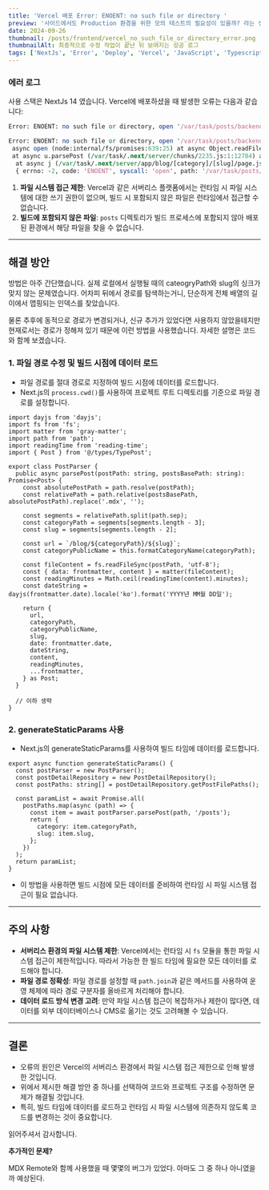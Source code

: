 ```yaml
---
title: 'Vercel 배포 Error: ENOENT: no such file or directory '
preview: '사이드에서도 Production 환경을 위한 모의 테스트의 필요성이 있을까? 라는 생각'
date: 2024-09-26
thumbnail: /posts/frontend/vercel_no_such_file_or_directory_error.png
thumbnailAlt: 최종적으로 수정 작업이 끝난 뒤 보여지는 성공 로그
tags: ['NextJs', 'Error', 'Deploy', 'Vercel', 'JavaScript', 'Typescript', 'Frontend']
---
```


### 에러 로그

사용 스택은 NextJs 14 였습니다.
Vercel에 배포하셨을 때 발생한 오류는 다음과 같습니다:

```perl
Error: ENOENT: no such file or directory, open '/var/task/posts/backend/nest_js_4/content.mdx'
```

```perl
Error: ENOENT: no such file or directory, open '/var/task/posts/backend/nest_js_4/content.mdx' at
 async open (node:internal/fs/promises:639:25) at async Object.readFile (node:internal/fs/promises:1242:14)
 at async u.parsePost (/var/task/.next/server/chunks/2235.js:1:12784) at async u.fetchPostDetail (/var/task/.next/server/chunks/2235.js:1:13688)
  at async j (/var/task/.next/server/app/blog/[category]/[slug]/page.js:1:7909)
  { errno: -2, code: 'ENOENT', syscall: 'open', path: '/var/task/posts/backend/nest_js_4/content.mdx', digest: '391924482' }
```

1. **파일 시스템 접근 제한**: Vercel과 같은 서버리스 플랫폼에서는 런타임 시 파일 시스템에 대한 쓰기 권한이 없으며,
   빌드 시 포함되지 않은 파일은 런타임에서 접근할 수 없습니다.
2. **빌드에 포함되지 않은 파일**: `posts` 디렉토리가 빌드 프로세스에 포함되지 않아 배포된 환경에서 해당 파일을 찾을 수 없습니다.

---

## **해결 방안**

방법은 아주 간단했습니다. 실제 로컬에서 실행될 때의 cateogryPath와 slug의 싱크가 맞지 않는 문제였습니다.
어차피 뒤에서 경로를 탐색하는거니, 단순하게 전체 배열의 길이에서 맵핑되는 인덱스를 찾았습니다.

물론 추후에 동적으로 경로가 변경되거나, 신규 추가가 있었다면 사용하지 않았을테지만
현재로서는 경로가 정해져 있기 때문에 이런 방법을 사용했습니다.
자세한 설명은 코드와 함께 보겠습니다.

### **1. 파일 경로 수정 및 빌드 시점에 데이터 로드**

- 파일 경로를 절대 경로로 지정하여 빌드 시점에 데이터를 로드합니다.
- Next.js의 `process.cwd()`를 사용하여 프로젝트 루트 디렉토리를 기준으로 파일 경로를 설정합니다.

```tsx
import dayjs from 'dayjs';
import fs from 'fs';
import matter from 'gray-matter';
import path from 'path';
import readingTime from 'reading-time';
import { Post } from '@/types/TypePost';

export class PostParser {
  public async parsePost(postPath: string, postsBasePath: string): Promise<Post> {
    const absolutePostPath = path.resolve(postPath);
    const relativePath = path.relative(postsBasePath, absolutePostPath).replace('.mdx', '');

    const segments = relativePath.split(path.sep);
    const categoryPath = segments[segments.length - 3];
    const slug = segments[segments.length - 2];

    const url = `/blog/${categoryPath}/${slug}`;
    const categoryPublicName = this.formatCategoryName(categoryPath);

    const fileContent = fs.readFileSync(postPath, 'utf-8');
    const { data: frontmatter, content } = matter(fileContent);
    const readingMinutes = Math.ceil(readingTime(content).minutes);
    const dateString = dayjs(frontmatter.date).locale('ko').format('YYYY년 MM월 DD일');

    return {
      url,
      categoryPath,
      categoryPublicName,
      slug,
      date: frontmatter.date,
      dateString,
      content,
      readingMinutes,
      ...frontmatter,
    } as Post;
  }

  // 이하 생략
}
```

### **2.** generateStaticParams **사용**

- Next.js의 generateStaticParams를 사용하여 빌드 타임에 데이터를 로드합니다.

```tsx
export async function generateStaticParams() {
  const postParser = new PostParser();
  const postDetailRepository = new PostDetailRepository();
  const postPaths: string[] = postDetailRepository.getPostFilePaths();

  const paramList = await Promise.all(
    postPaths.map(async (path) => {
      const item = await postParser.parsePost(path, '/posts');
      return {
        category: item.categoryPath,
        slug: item.slug,
      };
    })
  );
  return paramList;
}
```

- 이 방법을 사용하면 빌드 시점에 모든 데이터를 준비하여 런타임 시 파일 시스템 접근이 필요 없습니다.

---

## **주의 사항**

- **서버리스 환경의 파일 시스템 제한**: Vercel에서는 런타임 시 `fs` 모듈을 통한 파일 시스템 접근이 제한적입니다.
  따라서 가능한 한 빌드 타임에 필요한 모든 데이터를 로드해야 합니다.
- **파일 경로 정확성**: 파일 경로를 설정할 때 `path.join`과 같은 메서드를 사용하여
  운영 체제에 따라 경로 구분자를 올바르게 처리해야 합니다.
- **데이터 로드 방식 변경 고려**: 만약 파일 시스템 접근이 복잡하거나 제한이 많다면,
  데이터를 외부 데이터베이스나 CMS로 옮기는 것도 고려해볼 수 있습니다.

---

## **결론**

- 오류의 원인은 Vercel의 서버리스 환경에서 파일 시스템 접근 제한으로 인해 발생한 것입니다.
- 위에서 제시한 해결 방안 중 하나를 선택하여 코드와 프로젝트 구조를 수정하면 문제가 해결될 것입니다.
- 특히, 빌드 타임에 데이터를 로드하고 런타임 시 파일 시스템에 의존하지 않도록 코드를 변경하는 것이 중요합니다.

읽어주셔서 감사합니다.

**추가적인 문제?**

<Callout type="danger">
  MDX Remote와 함께 사용했을 때 몇몇의 버그가 있었다. 아마도 그 중 하나 아니였을까 예상된다.
</Callout>
